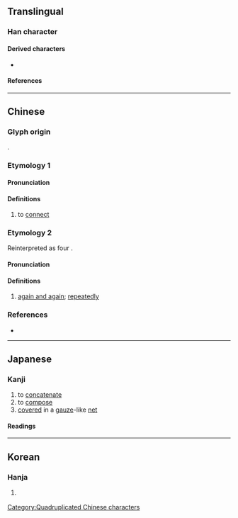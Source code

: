{{character info/new}}
==Translingual==

===Han character===
{{Han char|rn=29|rad=又|as=06|sn=8|four=77447|canj=EEEE|ids=⿰㕛㕛,⿱双双}}

====Derived characters====
* {{l|mul|[[𬾧]], [[啜]], [[㙍]], [[娺]], [[𭛶]], [[惙]], [[掇]], [[涰]], [[𨺝]], [[𣇽]], [[腏]], [[棳]], [[逫]], [[畷]], [[𭿁]], [[䄌]], [[𥟒]], [[𬖤]], [[綴]]([[缀]]), [[䍳]], [[蝃]], [[裰]], [[諁]], [[䝌]], [[䞵]], [[䟾]], [[輟]]([[辍]]), [[醊]], [[錣]]([[𮣵]]), [[䮕]], [[𩩟]], [[餟]]([[𬳂]]), [[𩸯]], [[剟]], [[敠]], [[敪]], [[欼]], [[毲]], [[䫎]], [[鵽]], [[𠖎]], [[𡨤]], [[𬝉]], [[罬]], [[窡]], [[䦤]], [[𡌭]]}}

====References====
{{Han ref|kx=0166.030|dkj=03157|dj=0377.010|hdz=10397.040|uh=53D5}}

----

==Chinese==
{{zh-forms}}

===Glyph origin===
{{Han etym}}
{{liushu|p}}.

===Etymology 1===

====Pronunciation====
{{zh-pron
|m=zhuó
|c=zyut3
|mc=y
|oc=y
|ma=
|cat=v
}}

====Definitions====
{{zh-hanzi}}

# to [[connect]]
#: {{zh-syn|綴}}

===Etymology 2===
Reinterpreted as four {{zh-l|又|again}}.

====Pronunciation====
{{zh-pron
|m=yòu,yòuyòuyòuyòu
}}

====Definitions====
{{zh-hanzi}}

# {{lb|zh|Internet slang|emphatic}} [[again and again]]; [[repeatedly]]

===References===
* {{R:twedu|C00977}}

[[Category:Quadruplicated Chinese characters]]

----

==Japanese==

===Kanji===
{{ja-kanji|grade=|rs=又06}}

# to [[concatenate]]
# to [[compose]]
# [[covered]] in a [[gauze]]-like [[net]]

====Readings====
{{ja-readings
|goon=てち
|kanon=てつ, げつ
|kun=つづる, すみやか
}}

----

==Korean==

===Hanja===
{{ko-hanja/new|철}}

# {{lb|ko|archaic}} {{hanja form of|철|to [[put together]] in a [[file]]}}